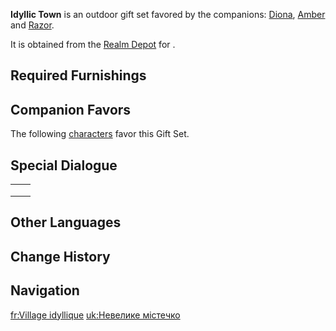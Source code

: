 {{Furnishing Infobox
|id             = 350040
|image          = Furnishing Set Idyllic Town Display.png
|category       = Outdoor Set
|subcategory    = Gift Set
|rarity         = 4
|adeptal_energy = 550
|load           = 1,480
|description    = A corner of a rural town that follows after the style of [[Springvale]].<br />Among the many praises that visitors sing of Springvale, "a relaxing environment" and "a comfortable lifestyle" stand out. But of course, these tourists largely stay in Springvale for but a short while. Long-term living in these places requires such skills as hunting and farming. Only by mastering such skills can one truly keep up with the locals' lifestyle, appreciate the gifts of nature, and enjoy Springvale's breezes and idylls.
|blueprint      = [[Realm Depot]]
}}
'''Idyllic Town''' is an outdoor gift set favored by the companions: [[Diona]], [[Amber]] and [[Razor]].

It is obtained from the [[Realm Depot]] for {{Item|Realm Currency|24|x=240}}.

==Required Furnishings==
{{Recipe
|type = Gift Set
|Pocket-Sized Pine Cabin = 1
|Classic Country Home = 1
|Country Home With Tall Attic = 1
|Smooth Wooden Bench = 2
|Long Pine Table = 1
|Heavy Hay Bale = 1
|Messy Pile of Fir Crates = 1
|Simple Cargo Cart = 1
|Neat Stack of Fir Kegs = 1
|Pine Street Light = 2
|"The Color of the Wind" = 1
|Roofed Well: For Purity = 1
|"Dainty Fists" = 1
|sort = Pocket-Sized Pine Cabin,Classic Country Home,Country Home With Tall Attic,Smooth Wooden Bench,Long Pine Table,Heavy Hay Bale,Messy Pile of Fir Crates,Simple Cargo Cart,Neat Stack of Fir Kegs,Pine Street Light,"The Color of the Wind",Roofed Well: For Purity,"Dainty Fists"
|yield = 0
}}

==Companion Favors==
The following [[characters]] favor this Gift Set.
{{Companion/Header}}
{{Companion
|character = Amber
|rewards = {{Card|Primogem|20}}{{Card|Agnidus Agate Fragment|1}}{{Card|Mora|20,000}}
}}
{{Companion
|character = Diona
|rewards = {{Card|Primogem|20}}{{Card|Shivada Jade Fragment|1}}{{Card|Mora|20,000}}
}}
{{Companion
|character = Razor
|rewards = {{Card|Primogem|20}}{{Card|Guide to Resistance|2}}{{Card|Mora|20,000}}
}}
{{Companion/Footer}}

==Special Dialogue==
{{HousingCompanion|favorite}}

{| class="wikitable"
|-
| {{Card|Amber}} || {{Transclude|Amber/Companion|Idyllic Town}}
|-
| {{Card|Diona}} || {{Transclude|Diona/Companion|Idyllic Town}}
|-
| {{Card|Razor}} || {{Transclude|Razor/Companion|Idyllic Town}}
|}

==Other Languages==
{{Other Languages
|en      = Idyllic Town
|zhs     = 牧歌之镇
|zhs_rm  = Mùgē zhī Zhèn
|zht     = 牧歌之鎮
|zht_rm  = Mùgē zhī Zhèn
|zh_tl   = Small Town of Shepherd Song
|ja      = 牧歌の町
|ja_rm   = Bokka no Machi
|ja_tl   = Town of Pastoral Song
|ko      = 목가의 마을
|ko_rm   = 
|ko_tl   = 
|es      = Villa bucólica
|es_tl   = 
|fr      = Village idyllique
|fr_tl   = Idyllic Village
|ru      = Идиллический городок
|ru_tl   = 
|th      = หมู่บ้านแห่งเสียงเพลง
|th_rm   = 
|th_tl   = 
|vi      = {{tt|Thị Trấn|市鎮}} {{tt|Mục ca|牧歌}}
|vi_tl   = Small Town of Shepherd Song
|de      = Idyllische Kleinstadt
|de_tl   = Idyllic Town
|id      = Kota Damai
|id_tl   = Idyllic Town
|pt      = Vila das Canções Pastorais
|pt_tl   = 
}}

==Change History==
{{Change History|1.6}}

==Navigation==
{{Furnishing Navbox/Sets|type=gift}}

[[fr:Village idyllique]]
[[uk:Невелике містечко]]